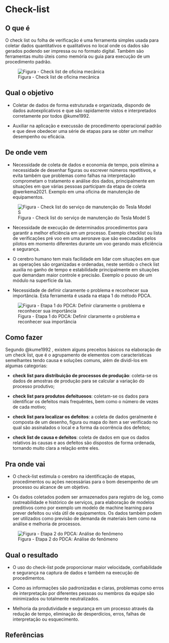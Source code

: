 # Check-list

## O que é {.unnumbered}

O check list ou folha de verificação é uma ferramenta simples usada para coletar dados quantitativos e qualitativos no local onde os dados são gerados podendo ser impressa ou no formato digital. Também são ferramentas muito úteis como memória ou guia para execução de um procedimento padrão.

![Figura - Check list de oficina mecânica](images/check_list_oficina.png)

## Qual o objetivo {.unnumbered}

-   Coletar de dados de forma estruturada e organizada, dispondo de dados autoexplicativos e que são rapidamente vistos e interpretados corretamente por todos @kume1992.

-   Auxiliar na aplicação e execussão de procedimento operacional padrão e que deve obedecer uma série de etapas para se obter um melhor desempenho ou eficácia.

## De onde vem {.unnumbered}

-   Necessidade de coleta de dados e economia de tempo, pois elimina a necessidade de desenhar figuras ou escrever números repetitivos, e evita também que problemas como falhas na interpretação comprometam o tratamento e análise dos dados, principalmente em situações em que várias pessoas participam da etapa de coleta @werkema2021. Exemplo em uma oficina de manutenção de equipamentos.

![Figura - Check list do serviço de manutenção do Tesla Model S](images/check_list.jpg)

-   Necessidade de execução de determinados procedimentos para garantir a melhor eficiência em um processo. Exemplo checklist ou lista de verificações pré voo em uma aeronave que são executadas pelos pilotos em momento diferentes durante um voo gerando mais eficiência e segurança.

-   O cerebro humano tem mais facilidade em lidar com situações em que as operações são organizadas e ordenadas, neste sentido o check list auxilia no ganho de tempo e estabilidade principalmente em situações que demandam maior controle e precisão. Exemplo o pouso de um módulo na superfície da lua.

-   Necessidade de definir claramente o problema e reconhecer sua importância. Esta ferramenta é usada na etapa 1 do método PDCA.

![Figura - Etapa 1 do PDCA: Definir claramente o problema e reconhecer sua importância](images/step_1.png)

## Como fazer {.unnumbered}

Segundo @kume1992 , existem alguns preceitos básicos na elaboração de um check list, que é o agrupamento de elementos com características semelhantes tendo causa e soluções comuns, além de dividi-los em algumas categorias:

-   **check list para distribuição de processos de produção**: coleta-se os dados de amostras de produção para se calcular a variação do processo produtivo;

-   **check list para produtos defeituosos**: coletam-se os dados para identificar os defeitos mais frequêntes, bem como o número de vezes de cada motivo;

-   **check list para localizar os defeitos**: a coleta de dados geralmente é composta de um desenho, figura ou mapa do item a ser verificado no qual são assinalados o local e a forma da ocorrência dos defeitos;

-   **check list de causa e defeitos**: coleta de dados em que os dados relativos às causas e aos defeitos são dispostos de forma ordenada, tornando muito clara a relação entre eles.

## Pra onde vai {.unnumbered}

-   O check-list estimula o cerebro na identificação de etapas, procedimentos ou ações necessárias para o bom desempenho de um processo ou alcance de um objetivo.

-   Os dados coletados podem ser armazenados para registro de log, como rastreabilidade e histórico de serviços, para elaboração de modelos preditivos como por exemplo um modelo de machine learning para prever defeitos ou vida útil de equipamentos. Os dados também podem ser utilizados como previsão de demanda de materiais bem como na análise e melhoria de processos.

![Figura - Etapa 2 do PDCA: Análise do fenômeno](images/step_2.png)

## Qual o resultado {.unnumbered}

-   O uso do check-list pode proporcionar maior velocidade, confiabilidade e segurança na captura de dados e também na execução de procedimentos.

-   Como as informações são padronizadas e claras, problemas como erros de interpretação por diferentes pessoas ou membros da equipe são minimizados ou totalmente neutralizados.

-   Melhoria da produtividade e segurança em um processo através da redução de tempo, eliminação de desperdícios, erros, falhas de interpretação ou esquecimento.

## Referências {.unnumbered}
